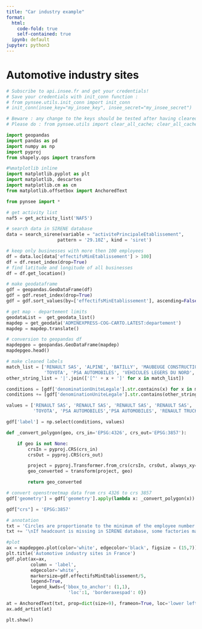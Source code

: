 ```yaml
---
title: "Car industry example"
format:
  html:
    code-fold: true
    self-contained: true
  ipynb: default
jupyter: python3
---
```


# Automotive industry sites

```python
# Subscribe to api.insee.fr and get your credentials!
# Save your credentials with init_conn function :
# from pynsee.utils.init_conn import init_conn
# init_conn(insee_key="my_insee_key", insee_secret="my_insee_secret")

# Beware : any change to the keys should be tested after having cleared the cache
# Please do : from pynsee.utils import clear_all_cache; clear_all_cache()"
```

```python
import geopandas
import pandas as pd
import numpy as np
import pyproj
from shapely.ops import transform

#%matplotlib inline
import matplotlib.pyplot as plt
import matplotlib, descartes
import matplotlib.cm as cm
from matplotlib.offsetbox import AnchoredText

from pynsee import *
```

```python
# get activity list
naf5 = get_activity_list('NAF5')

# search data in SIRENE database
data = search_sirene(variable = "activitePrincipaleEtablissement",
                   pattern = '29.10Z', kind = 'siret')
```

```python
# keep only businesses with more then 100 employees
df = data.loc[data['effectifsMinEtablissement'] > 100]
df = df.reset_index(drop=True)
# find latitude and longitude of all businesses
df = df.get_location()
```

```python
# make geodataframe
gdf = geopandas.GeoDataFrame(df)
gdf = gdf.reset_index(drop=True)
gdf = gdf.sort_values(by=['effectifsMinEtablissement'], ascending=False)
```

```python
# get map - departement limits
geodataList =  get_geodata_list()
mapdep = get_geodata('ADMINEXPRESS-COG-CARTO.LATEST:departement')
mapdep = mapdep.translate()

# conversion to geopandas df
mapdepgeo = geopandas.GeoDataFrame(mapdep)
mapdepgeo.head()
```

```python
# make cleaned labels
match_list = ['RENAULT SAS', 'ALPINE', 'BATILLY', 'MAUBEUGE CONSTRUCTION',
              'TOYOTA', 'PSA AUTOMOBILES', 'VEHICULES LEGERS DU NORD', 'RENAULT TRUCKS']
other_string_list = '|'.join(['[^' + x + ']' for x in match_list])

conditions = [gdf['denominationUniteLegale'].str.contains(x) for x in match_list]
conditions += [gdf['denominationUniteLegale'].str.contains(other_string_list)]

values = ['RENAULT SAS', 'RENAULT SAS', 'RENAULT SAS', 'RENAULT SAS',
          'TOYOTA', 'PSA AUTOMOBILES','PSA AUTOMOBILES', 'RENAULT TRUCKS', 'OTHER']

gdf['label'] = np.select(conditions, values)
```

```python
def _convert_polygon(geo, crs_in='EPSG:4326', crs_out='EPSG:3857'):

    if geo is not None:
        crsIn = pyproj.CRS(crs_in)
        crsOut = pyproj.CRS(crs_out)

        project = pyproj.Transformer.from_crs(crsIn, crsOut, always_xy=True).transform
        geo_converted = transform(project, geo)

        return geo_converted

# convert openstreetmap data from crs 4326 to crs 3857
gdf['geometry'] = gdf['geometry'].apply(lambda x: _convert_polygon(x))

gdf["crs"] = 'EPSG:3857'
```

```python
# annotation
txt = 'Circles are proportionate to the minimum of the employee number range'
txt += '\nIf headcount is missing in SIRENE database, some factories may not be displayed'

#plot
ax = mapdepgeo.plot(color='white', edgecolor='black', figsize = (15,7))
plt.title('Automotive industry sites in France')
gdf.plot(ax=ax,
         column = 'label',
         edgecolor='white',
         markersize=gdf.effectifsMinEtablissement/5,
         legend=True,
         legend_kwds={'bbox_to_anchor': (1,1),
                       'loc':1, 'borderaxespad': 0})

at = AnchoredText(txt, prop=dict(size=9), frameon=True, loc='lower left')
ax.add_artist(at)

plt.show()
```

